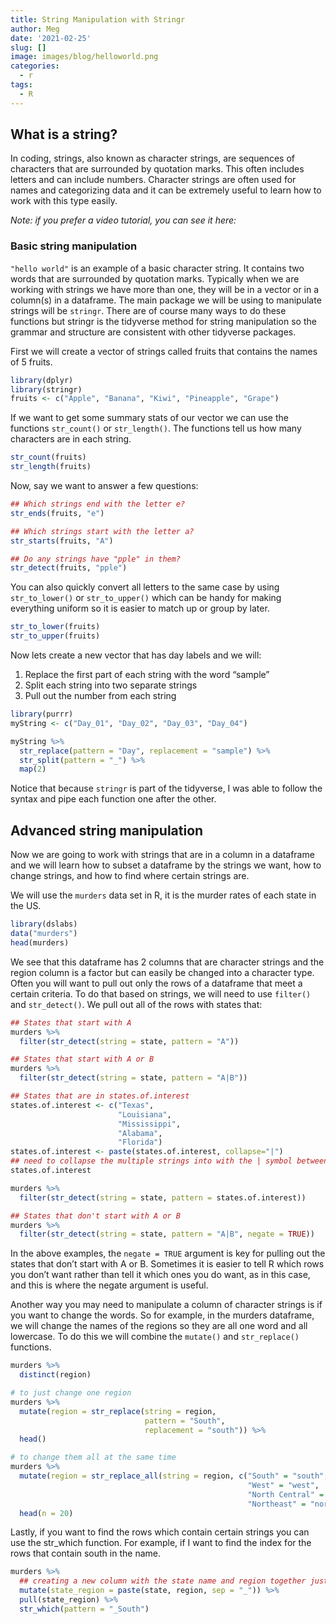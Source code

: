 ```yaml
---
title: String Manipulation with Stringr
author: Meg
date: '2021-02-25'
slug: []
image: images/blog/helloworld.png
categories:
  - r
tags:
  - R
---
```


## What is a string?  

In coding, strings, also known as character strings, are sequences of characters that are surrounded by quotation marks. This often includes letters and can include numbers. Character strings are often used for names and categorizing data and it can be extremely useful to learn how to work with this type easily. 

_Note: if you prefer a video tutorial, you can see it here: _

### Basic string manipulation 
`"hello world"` is an example of a basic character string. It contains two words that are surrounded by quotation marks. Typically when we are working with strings we have more than one, they will be in a vector or in a column(s) in a dataframe. The main package we will be using to manipulate strings will be `stringr`. There are of course many ways to do these functions but stringr is the tidyverse method for string manipulation so the grammar and structure are consistent with other tidyverse packages. 

First we will create a vector of strings called fruits that contains the names of 5 fruits.  
```r
library(dplyr)
library(stringr)
fruits <- c("Apple", "Banana", "Kiwi", "Pineapple", "Grape")
```

If we want to get some summary stats of our vector we can use the functions `str_count()` or `str_length()`. The functions tell us how many characters are in each string. 
```r
str_count(fruits)
str_length(fruits)
```

Now, say we want to answer a few questions:  

```r
## Which strings end with the letter e?
str_ends(fruits, "e")

## Which strings start with the letter a?
str_starts(fruits, "A")

## Do any strings have "pple" in them? 
str_detect(fruits, "pple")
```

You can also quickly convert all letters to the same case by using `str_to_lower()` or `str_to_upper()` which can be handy for making everything uniform so it is easier to match up or group by later.  

```r
str_to_lower(fruits)
str_to_upper(fruits)
```

Now lets create a new vector that has day labels and we will:  

  1.  Replace the first part of each string with the word "sample"
  2.  Split each string into two separate strings
  3.  Pull out the number from each string  
  
```r

library(purrr)
myString <- c("Day_01", "Day_02", "Day_03", "Day_04")

myString %>% 
  str_replace(pattern = "Day", replacement = "sample") %>% 
  str_split(pattern = "_") %>% 
  map(2)
```

Notice that because `stringr` is part of the tidyverse, I was able to follow the syntax and pipe each function one after the other. 

## Advanced string manipulation  

Now we are going to work with strings that are in a column in a dataframe and we will learn how to subset a dataframe by the strings we want, how to change strings, and how to find where certain strings are.  

We will use the `murders` data set in R, it is the murder rates of each state in the US. 

```r
library(dslabs)
data("murders")
head(murders)
```

We see that this dataframe has 2 columns that are character strings and the region column is a factor but can easily be changed into a character type. Often you will want to pull out only the rows of a dataframe that meet a certain criteria. To do that based on strings, we will need to use `filter()` and `str_detect()`. We pull out all of the rows with states that:  


```r

## States that start with A
murders %>% 
  filter(str_detect(string = state, pattern = "A"))

## States that start with A or B
murders %>% 
  filter(str_detect(string = state, pattern = "A|B"))

## States that are in states.of.interest
states.of.interest <- c("Texas", 
                        "Louisiana", 
                        "Mississippi", 
                        "Alabama", 
                        "Florida")
states.of.interest <- paste(states.of.interest, collapse="|") 
## need to collapse the multiple strings into with the | symbol between them
states.of.interest

murders %>% 
  filter(str_detect(string = state, pattern = states.of.interest))

## States that don't start with A or B
murders %>% 
  filter(str_detect(string = state, pattern = "A|B", negate = TRUE))

```

In the above examples, the `negate = TRUE` argument is key for pulling out the states that don't start with A or B. Sometimes it is easier to tell R which rows you don't want rather than tell it which ones you do want, as in this case, and this is where the negate argument is useful. 

Another way you may need to manipulate a column of character strings is if you want to change the words. So for example, in the murders dataframe, we will change the names of the regions so they are all one word and all lowercase. To do this we will combine the `mutate()` and `str_replace()` functions. 

```r
murders %>% 
  distinct(region)

# to just change one region
murders %>% 
  mutate(region = str_replace(string = region, 
                              pattern = "South", 
                              replacement = "south")) %>% 
  head()

# to change them all at the same time
murders %>% 
  mutate(region = str_replace_all(string = region, c("South" = "south",
                                                     "West" = "west",
                                                     "North Central" = "north_central",
                                                     "Northeast" = "northeast"))) %>% 
  head(n = 20)


```

Lastly, if you want to find the rows which contain certain strings you can use the str_which function. For example, if I want to find the index for the rows that contain south in the name. 

```r
murders %>% 
  ## creating a new column with the state name and region together just for the example
  mutate(state_region = paste(state, region, sep = "_")) %>% 
  pull(state_region) %>% 
  str_which(pattern = "_South")

```

